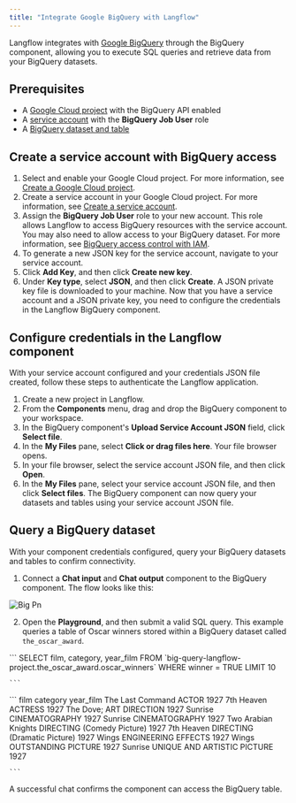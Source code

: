 ```yaml
---
title: "Integrate Google BigQuery with Langflow"
---
```


Langflow integrates with [Google BigQuery](https://cloud.google.com/bigquery) through the BigQuery component, allowing you to execute SQL queries and retrieve data from your BigQuery datasets.

## **Prerequisites**

- A [Google Cloud project](https://developers.google.com/workspace/guides/create-project) with the BigQuery API enabled
- A [service account](https://developers.google.com/workspace/guides/create-credentials#service-account) with the **BigQuery Job User** role
- A [BigQuery dataset and table](https://cloud.google.com/bigquery/docs/datasets-intro)

## **Create a service account with BigQuery access**

1. Select and enable your Google Cloud project. For more information, see [Create a Google Cloud project](https://developers.google.com/workspace/guides/create-project).
2. Create a service account in your Google Cloud project. For more information, see [Create a service account](https://developers.google.com/workspace/guides/create-credentials#service-account).
3. Assign the **BigQuery Job User** role to your new account. This role allows Langflow to access BigQuery resources with the service account. You may also need to allow access to your BigQuery dataset. For more information, see [BigQuery access control with IAM](https://cloud.google.com/bigquery/docs/access-control).
4. To generate a new JSON key for the service account, navigate to your service account.
5. Click **Add Key**, and then click **Create new key**.
6. Under **Key type**, select **JSON**, and then click **Create**. A JSON private key file is downloaded to your machine. Now that you have a service account and a JSON private key, you need to configure the credentials in the Langflow BigQuery component.

## **Configure credentials in the Langflow component**

With your service account configured and your credentials JSON file created, follow these steps to authenticate the Langflow application.

1. Create a new project in Langflow.
2. From the **Components** menu, drag and drop the BigQuery component to your workspace.
3. In the BigQuery component's **Upload Service Account JSON** field, click **Select file**.
4. In the **My Files** pane, select **Click or drag files here**. Your file browser opens.
5. In your file browser, select the service account JSON file, and then click **Open**.
6. In the **My Files** pane, select your service account JSON file, and then click **Select files**. The BigQuery component can now query your datasets and tables using your service account JSON file.

## **Query a BigQuery dataset**

With your component credentials configured, query your BigQuery datasets and tables to confirm connectivity.

1. Connect a **Chat input** and **Chat output** component to the BigQuery component. The flow looks like this:

![Big Pn](/images/big.png)

2. Open the **Playground**, and then submit a valid SQL query. This example queries a table of Oscar winners stored within a BigQuery dataset called `the_oscar_award`.

<Tabs>
  <Tab title="SQL query">
    ```
    SELECT film, category, year_film
    FROM `big-query-langflow-project.the_oscar_award.oscar_winners`
    WHERE winner = TRUE
    LIMIT 10
    
    ```
  </Tab>
  <Tab title="Result">
    ```
    film	category	year_film
    The Last Command	ACTOR	1927
    7th Heaven	ACTRESS	1927
    The Dove;	ART DIRECTION	1927
    Sunrise	CINEMATOGRAPHY	1927
    Sunrise	CINEMATOGRAPHY	1927
    Two Arabian Knights	DIRECTING (Comedy Picture)	1927
    7th Heaven	DIRECTING (Dramatic Picture)	1927
    Wings	ENGINEERING EFFECTS	1927
    Wings	OUTSTANDING PICTURE	1927
    Sunrise	UNIQUE AND ARTISTIC PICTURE	1927
    
    
    ```
  </Tab>
</Tabs>

A successful chat confirms the component can access the BigQuery table.